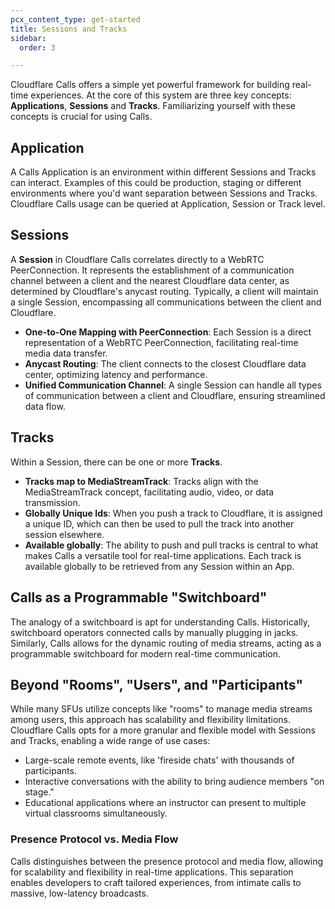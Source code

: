 ```yaml
---
pcx_content_type: get-started
title: Sessions and Tracks
sidebar:
  order: 3

---
```


Cloudflare Calls offers a simple yet powerful framework for building real-time experiences. At the core of this system are three key concepts: **Applications**,  **Sessions** and **Tracks**. Familiarizing yourself with these concepts is crucial for using Calls.

## Application

A Calls Application is an environment within different Sessions and Tracks can interact. Examples of this could be production, staging or different environments where you'd want separation between Sessions and Tracks. Cloudflare Calls usage can be queried at Application, Session or Track level.

## Sessions

A **Session** in Cloudflare Calls correlates directly to a WebRTC PeerConnection. It represents the establishment of a communication channel between a client and the nearest Cloudflare data center, as determined by Cloudflare's anycast routing. Typically, a client will maintain a single Session, encompassing all communications between the client and Cloudflare.

* **One-to-One Mapping with PeerConnection**: Each Session is a direct representation of a WebRTC PeerConnection, facilitating real-time media data transfer.
* **Anycast Routing**: The client connects to the closest Cloudflare data center, optimizing latency and performance.
* **Unified Communication Channel**: A single Session can handle all types of communication between a client and Cloudflare, ensuring streamlined data flow.

## Tracks

Within a Session, there can be one or more **Tracks**.

* **Tracks map to MediaStreamTrack**: Tracks align with the MediaStreamTrack concept, facilitating audio, video, or data transmission.
* **Globally Unique Ids**: When you push a track to Cloudflare, it is assigned a unique ID, which can then be used to pull the track into another session elsewhere.
* **Available globally**: The ability to push and pull tracks is central to what makes Calls a versatile tool for real-time applications. Each track is available globally to be retrieved from any Session within an App.

## Calls as a Programmable "Switchboard"

The analogy of a switchboard is apt for understanding Calls. Historically, switchboard operators connected calls by manually plugging in jacks. Similarly, Calls allows for the dynamic routing of media streams, acting as a programmable switchboard for modern real-time communication.

## Beyond "Rooms", "Users", and "Participants"

While many SFUs utilize concepts like "rooms" to manage media streams among users, this approach has scalability and flexibility limitations. Cloudflare Calls opts for a more granular and flexible model with Sessions and Tracks, enabling a wide range of use cases:

* Large-scale remote events, like 'fireside chats' with thousands of participants.
* Interactive conversations with the ability to bring audience members "on stage."
* Educational applications where an instructor can present to multiple virtual classrooms simultaneously.

### Presence Protocol vs. Media Flow

Calls distinguishes between the presence protocol and media flow, allowing for scalability and flexibility in real-time applications. This separation enables developers to craft tailored experiences, from intimate calls to massive, low-latency broadcasts.
